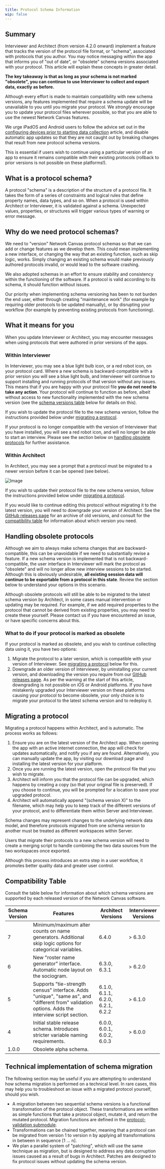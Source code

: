 ```yaml
---
title: Protocol Schema Information
wip: false
---
```


## Summary

Interviewer and Architect (from version 4.2.0 onward) implement a feature that tracks the version of the protocol file format, or "schema", associated with protocols that you author. You may notice messaging within the app that informs you of "out of date", or "obsolete" schema versions associated with your protocol. This article will explain these concepts in greater detail.

**The key takeaway is that as long as your schema is not marked "obsolete", you can continue to use Interviewer to collect and export data, exactly as before.**

Although every effort is made to maintain compatibility with new schema versions, any features implemented that require a schema update will be unavailable to you until you migrate your protocol. We _strongly_ encourage you to update your protocol files wherever possible, so that you are able to use the newest Network Canvas features.

<TipBox danger>

We urge iPadOS and Android users to follow the advice set out in the [configuring devices prior to starting data collection](/en/desktop/how-to/configuring-devices) article, and disable automatic app updates so that they are not caught out by breaking changes that result from new protocol schema versions.

This is essential if users wish to continue using a particular version of an app to ensure it remains compatible with their existing protocols (rollback to prior versions is not possible on these platforms!).

</TipBox>

## What is a protocol schema?

A protocol "schema" is a description of the structure of a protocol file. It takes the form of a series of constraints and logical rules that define property names, data types, and so on. When a protocol is used within Architect or Interviewer, it is validated against a schema. Unexpected values, properties, or structures will trigger various types of warning or error message.

## Why do we need protocol schemas?

We need to "version" Network Canvas protocol schemas so that we can add or change features as we develop them. This could mean implementing a new interface, or changing the way that an existing function, such as skip logic, works. Simply changing an existing schema would make previously authored protocols invalid, or would lead to the software crashing.

We also adopted schemas in an effort to ensure stability and consistency within the functioning of the software. If a protocol is valid according to its schema, it should function without issues.

Our priority when implementing schema versioning has been to not burden the end user, either through creating "maintenance work" (for example by requiring older protocols to be updated manually), or by disrupting your workflow (for example by preventing existing protocols from functioning).

## What it means for you

When you update Interviewer or Architect, you may encounter messages when using protocols that were authored in prior versions of the apps.

### Within Interviewer

In Interviewer, you may see a blue light bulb icon, or a red robot icon, on your protocol card. Where a new schema is backward-compatible with a prior version you will see a blue light bulb, and Interviewer will continue to support installing and running protocols of that version without any issues. This means that if you are happy with your protocol file **you do not need to take any action**. Your protocol will continue to function as before, albeit without access to new functionality implemented with the new schema version (see the [schema versions table](#schema-versions) below for details on this).

If you wish to update the protocol file to the new schema version, follow the instructions provided below under [migrating a protocol](#migrating-a-protocol).

If your protocol is no longer compatible with the version of Interviewer that you have installed, you will see a red robot icon, and will no longer be able to start an interview. Please see the section below on [handling obsolete protocols](#handling-obsolete-protocols) for further assistance.

### Within Architect

In Architect, you may see a prompt that a protocol must be migrated to a newer version before it can be opened (see below).

![Image](/assets/img/protocol-schema/architect-migrate.png)

If you wish to update their protocol file to the new schema version, follow the instructions provided below under [migrating a protocol](#migrating-a-protocol).

If you would like to continue editing this protocol without migrating it to the latest version, you will need to downgrade your version of Architect. See the [GitHub releases page](https://github.com/complexdatacollective/Architect/releases) for an archive of old versions, and consult for the [compatibility table](#compatibility-table) for information about which version you need.

## Handling obsolete protocols

Although we aim to always make schema changes that are backward-compatible, this can be unavoidable if we need to substantially revise a feature. If a new schema version is implemented that is not backward-compatible, the user interface in Interviewer will mark the protocol as "obsolete" and will no longer allow new interview sessions to be started. Although this is obviously undesirable, **all existing session data will continue to be exportable from a protocol in this state**. Review the section below to understand your options in this scenario.

Although obsolete protocols will still be able to be migrated to the latest schema version by Architect, in some cases manual intervention or updating may be required. For example, if we add required properties to the protocol that cannot be derived from existing properties, you may need to create these yourself. Please contact us if you have encountered an issue, or have specific concerns about this.

### What to do if your protocol is marked as obsolete

If your protocol is marked as obsolete, and you wish to continue collecting data using it, you have two options:

1. Migrate the protocol to a later version, which is compatible with your version of Interviewer. See [migrating a protocol](#migrating-a-protocol) below for this.
2. Downgrade an older version of Interviewer, by uninstalling your current version, and downloading the version you require from our [GitHub releases page](https://github.com/complexdatacollective/Interviewer/releases). As per the warning at the start of this article, downgrading is not possible on iOS or Android platforms. If you have mistakenly upgraded your Interviewer version on these platforms causing your protocol to become obsolete, your only choice is to migrate your protocol to the latest schema version and to redeploy it.

## Migrating a protocol

Migrating a protocol happens within Architect, and is automatic. The process works as follows:

1. Ensure you are on the latest version of the Architect app. When opening the app with an active internet connection, the app will check for updates automatically, and notify you if any are found. Alternatively, you can manually update the app, by visiting our download page and installing the latest version for your platform.
2. Once you are running the latest version, open the protocol file that you wish to migrate.
3. Architect will inform you that the protocol file can be upgraded, which happens by creating a copy (so that your original file is preserved). If you choose to continue, you will be prompted for a location to save your upgraded protocol.
4. Architect will automatically append "(schema version X)" to the filename, which may help you to keep track of the different versions of your protocol, and to differentiate them within Server and Interviewer.

<TipBox danger>

Schema changes may represent changes to the underlying network data model, and therefore protocols migrated from one schema version to another must be treated as different workspaces within Server.

Users that migrate their protocols to a new schema version will need to create a merging script to handle combining the two data sources from the two workspaces once exported.

Although this process introduces an extra step in a user workflow, it promotes better quality data and greater user control.

</TipBox>

## Compatibility Table

Consult the table below for information about which schema versions are supported by each released version of the Network Canvas software.

| Schema Version | Features                                                                                                                                        | Architect Versions                | Interviewer Versions |
| -------------- | ----------------------------------------------------------------------------------------------------------------------------------------------- | --------------------------------- | -------------------- |
| 7              | Minimum/maximum alter counts on name generators. Additional skip logic options for categorical variables.                                       | 6.4.0                             | \> 6.3.0             |
| 6              | New "roster name generator" interface. Automatic node layout on the sociogram.                                                                  | 6.3.0, 6.3.1                      | \> 6.2.0             |
| 5              | Supports "tie-strength census" interface. Adds "unique", "same as", and "different from" validation options. Adds the interview script section. | 6.1.0, 6.1.1, 6.2.0, 6.2.1, 6.2.2 | \> 6.1.0             |
| 4              | Initial stable release schema. Introduces stricter variable naming requirements.                                                                | 6.0.0, 6.0.1, 6.0.2, 6.0.3        | \> 6.0.0             |
| 1.0.0          | Obsolete alpha schema.                                                                                                                          |                                   |                      |

## Technical implementation of schema migration

The following section may be useful if you are attempting to understand how schema migration is performed on a technical level. In rare cases, this may help you to troubleshoot an issue with a migrated protocol yourself, should you wish.

- A migration between two sequential schema versions is a functional transformation of the protocol object. These transformations are written as simple functions that take a protocol object, mutate it, and return the mutated protocol. Migration functions are defined in the [protocol-validation submodule](https://github.com/complexdatacollective/protocol-validation/tree/master/migrations/migrations).
- Transformations can be chained together, meaning that a protocol can be migrated from version 1 to version n by applying all transformations in between in sequence \[1 … n].
- We plan a parallel system of "patching", which will use the same technique as migration, but is designed to address any data corruption issues caused as a result of bugs in Architect. Patches are designed to fix protocol issues without updating the schema version.
